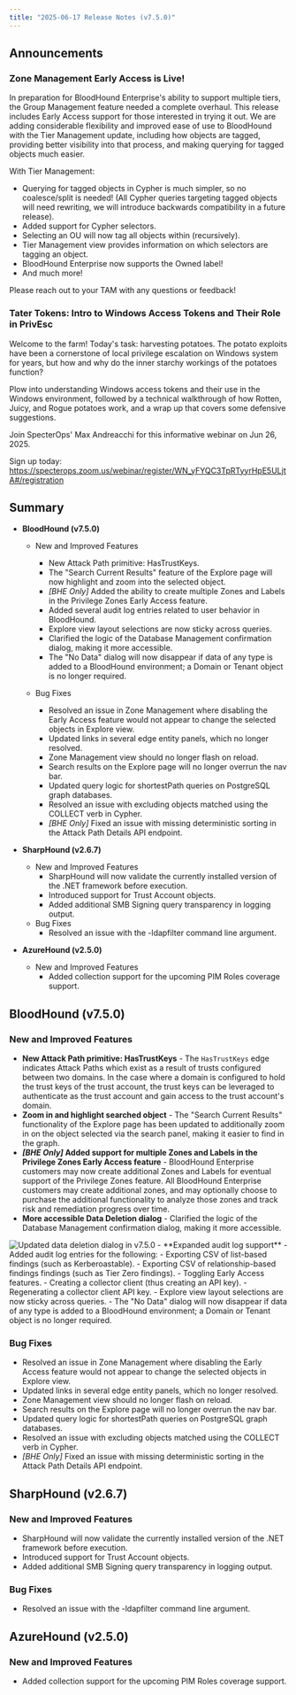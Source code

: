 ```yaml
---
title: "2025-06-17 Release Notes (v7.5.0)"
---
```


## Announcements

### Zone Management Early Access is Live!
In preparation for BloodHound Enterprise's ability to support multiple tiers, the Group Management feature needed a complete overhaul. This release includes Early Access support for those interested in trying it out. We are adding considerable flexibility and improved ease of use to BloodHound with the Tier Management update, including how objects are tagged, providing better visibility into that process, and making querying for tagged objects much easier.

With Tier Management:
  - Querying for tagged objects in Cypher is much simpler, so no coalesce/split is needed! (All Cypher queries targeting tagged objects will need rewriting, we will introduce backwards compatibility in a future release).
  - Added support for Cypher selectors.
  - Selecting an OU will now tag all objects within (recursively).
  - Tier Management view provides information on which selectors are tagging an object.
  - BloodHound Enterprise now supports the Owned label!
  - And much more!

Please reach out to your TAM with any questions or feedback!

### Tater Tokens: Intro to Windows Access Tokens and Their Role in PrivEsc

Welcome to the farm! Today's task: harvesting potatoes. The potato exploits have been a cornerstone of local privilege escalation on Windows system for years, but how and why do the inner starchy workings of the potatoes function?

Plow into understanding Windows access tokens and their use in the Windows environment, followed by a technical walkthrough of how Rotten, Juicy, and Rogue potatoes work, and a wrap up that covers some defensive suggestions.

Join SpecterOps' Max Andreacchi for this informative webinar on Jun 26, 2025.

Sign up today: https://specterops.zoom.us/webinar/register/WN_yFYQC3TpRTyyrHpE5ULjtA#/registration

## Summary

- **BloodHound (v7.5.0)**
  - New and Improved Features
    - New Attack Path primitive: HasTrustKeys.
    - The "Search Current Results" feature of the Explore page will now highlight and zoom into the selected object.
    - _[BHE Only]_ Added the ability to create multiple Zones and Labels in the Privilege Zones Early Access feature.
    - Added several audit log entries related to user behavior in BloodHound.
    - Explore view layout selections are now sticky across queries.
    - Clarified the logic of the Database Management confirmation dialog, making it more accessible.
    - The "No Data" dialog will now disappear if data of any type is added to a BloodHound environment; a Domain or Tenant object is no longer required.

  - Bug Fixes
    - Resolved an issue in Zone Management where disabling the Early Access feature would not appear to change the selected objects in Explore view.
    - Updated links in several edge entity panels, which no longer resolved.
    - Zone Management view should no longer flash on reload.
    - Search results on the Explore page will no longer overrun the nav bar.
    - Updated query logic for shortestPath queries on PostgreSQL graph databases.
    - Resolved an issue with excluding objects matched using the COLLECT verb in Cypher.
    - _[BHE Only]_ Fixed an issue with missing deterministic sorting in the Attack Path Details API endpoint.

- **SharpHound (v2.6.7)**
  - New and Improved Features
    - SharpHound will now validate the currently installed version of the .NET framework before execution.
    - Introduced support for Trust Account objects.
    - Added additional SMB Signing query transparency in logging output.
  - Bug Fixes
    - Resolved an issue with the -ldapfilter command line argument.

- **AzureHound (v2.5.0)**
  - New and Improved Features
    - Added collection support for the upcoming PIM Roles coverage support.

## BloodHound (v7.5.0)

### New and Improved Features

- **New Attack Path primitive: HasTrustKeys** - The `HasTrustKeys` edge indicates Attack Paths which exist as a result of trusts configured between two domains. In the case where a domain is configured to hold the trust keys of the trust account, the trust keys can be leveraged to authenticate as the trust account and gain access to the trust account's domain.
- **Zoom in and highlight searched object** - The "Search Current Results" functionality of the Explore page has been updated to additionally zoom in on the object selected via the search panel, making it easier to find in the graph.
- **_[BHE Only]_ Added support for multiple Zones and Labels in the Privilege Zones Early Access feature** - BloodHound Enterprise customers may now create additional Zones and Labels for eventual support of the Privilege Zones feature. All BloodHound Enterprise customers may create additional zones, and may optionally choose to purchase the additional functionality to analyze those zones and track risk and remediation progress over time.
- **More accessible Data Deletion dialog** - Clarified the logic of the Database Management confirmation dialog, making it more accessible.
<Frame>
  <img src="/assets/data_deletion_confirmation.png" alt="Updated data deletion dialog in v7.5.0"/>
</Frame>
- **Expanded audit log support** - Added audit log entries for the following:
  - Exporting CSV of list-based findings (such as Kerberoastable).
  - Exporting CSV of relationship-based findings findings (such as Tier Zero findings).
  - Toggling Early Access features.
  - Creating a collector client (thus creating an API key).
  - Regenerating a collector client API key.
- Explore view layout selections are now sticky across queries.
- The "No Data" dialog will now disappear if data of any type is added to a BloodHound environment; a Domain or Tenant object is no longer required.

### Bug Fixes

- Resolved an issue in Zone Management where disabling the Early Access feature would not appear to change the selected objects in Explore view.
- Updated links in several edge entity panels, which no longer resolved.
- Zone Management view should no longer flash on reload.
- Search results on the Explore page will no longer overrun the nav bar.
- Updated query logic for shortestPath queries on PostgreSQL graph databases.
- Resolved an issue with excluding objects matched using the COLLECT verb in Cypher.
- _[BHE Only]_ Fixed an issue with missing deterministic sorting in the Attack Path Details API endpoint.

## SharpHound (v2.6.7)

### New and Improved Features

- SharpHound will now validate the currently installed version of the .NET framework before execution.
- Introduced support for Trust Account objects.
- Added additional SMB Signing query transparency in logging output.

### Bug Fixes

- Resolved an issue with the -ldapfilter command line argument.

## AzureHound (v2.5.0)

### New and Improved Features
- Added collection support for the upcoming PIM Roles coverage support.
